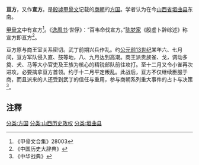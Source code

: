 '''亘方'''，又作'''宣方'''。是[[殷墟|殷墟]][[甲骨文|甲骨文]]记载的[[商朝|商朝]]的[[方国|方国]]。学者认为在今[[山西省|山西省]][[垣曲县|垣曲县]]东南。

[[甲骨文|甲骨文]]中有宣方<ref>《甲骨文合集》28003</ref>。《[[逸周书|逸周书]]·世俘》：“百韦命伐宣方。”[[陈梦家|陈梦家]]《殷虚卜辞综述》称宣方即亘方<ref>《中国历史大辞典》</ref>。

亘方原与商王室关系密切。武丁前期兴兵作乱。约[[公元|公元]][[前13世纪|前13世纪]]某年六、七月间，亘方军队侵入直、鼓等地，八、九月达到高潮。商王派贵族雀、戈，调动多奠、犬、马等大小官吏及王族为核心的精锐部队前往攻打。至十二月又令小雀再次进攻，必要擒拿亘方首领。约于十二月平定叛乱。此战后，亘方不仅继续臣服于商，而且派来的人还受到武丁的信任与重用，参与商朝系列重大事件的占卜与决策<ref>《中华战典》</ref>。

==注釋==
{{reflist}}

{{DEFAULTSORT:G}}
[[分类:方国|分类:方国]]
[[分类:山西历史政权|分类:山西历史政权]]
[[分类:垣曲县|分类:垣曲县]]